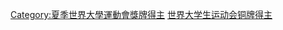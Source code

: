 {{Catnav|頁面分類|人物|各職業人物|运动员|夏季世界大學運動會獎牌得主}}

[[Category:夏季世界大學運動會獎牌得主|Category:夏季世界大學運動會獎牌得主]]
[[Category:世界大学生运动会铜牌得主|]]
